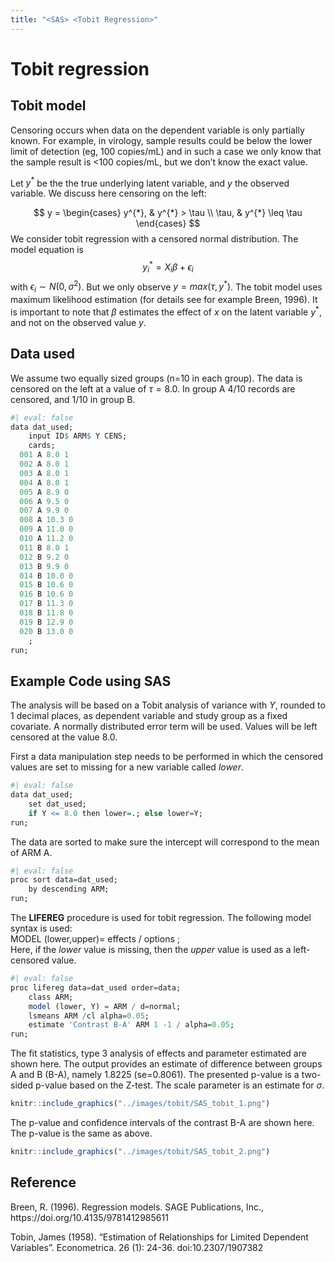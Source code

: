 ```yaml
---
title: "<SAS> <Tobit Regression>"
---
```


# Tobit regression

## Tobit model

Censoring occurs when data on the dependent variable is only partially known. For example, in virology, sample results could be below the lower limit of detection (eg, 100 copies/mL) and in such a case we only know that the sample result is <100 copies/mL, but we don't know the exact value.

Let $y^{*}$ be the the true underlying latent variable, and $y$ the observed variable. We discuss here censoring on the left:

$$
y =
\begin{cases}
 y^{*}, & y^{*} > \tau  \\
 \tau, & y^{*} \leq \tau
 \end{cases}       
$$
We consider tobit regression with a censored normal distribution. The model equation is
$$
y_{i}^{*} = X_{i}\beta + \epsilon_{i} 
$$
with $\epsilon_{i} \sim N(0,\sigma^2)$. But we only observe $y = max(\tau, y^{*})$.
The tobit model uses maximum likelihood estimation (for details see for example Breen, 1996). It is important to note that $\beta$ estimates the effect of $x$ on the latent variable $y^{*}$, and not on the observed value $y$.


## Data used

We assume two equally sized groups (n=10 in each group). The data is censored on the left at a value of $\tau=8.0$.
In group A 4/10 records are censored, and 1/10 in group B.

```r
#| eval: false
data dat_used;
	input ID$ ARM$ Y CENS;
	cards;
  001 A 8.0 1 
  002 A 8.0 1
  003 A 8.0 1
  004 A 8.0 1
  005 A 8.9 0
  006 A 9.5 0
  007 A 9.9 0
  008 A 10.3 0
  009 A 11.0 0
  010 A 11.2 0
  011 B 8.0 1 
  012 B 9.2 0
  013 B 9.9 0
  014 B 10.0 0
  015 B 10.6 0
  016 B 10.6 0
  017 B 11.3 0
  018 B 11.8 0
  019 B 12.9 0
  020 B 13.0 0
	;
run;
```


## Example Code using SAS

The analysis will be based on a Tobit analysis of variance with $Y$, rounded to 1 decimal places, as dependent variable and study group as a fixed covariate. A normally distributed error term will be used. Values will be left censored at the value 8.0.

First a data manipulation step needs to be performed in which the censored values are set to missing for a new variable called *lower*.
```r
#| eval: false
data dat_used;
	set dat_used;
	if Y <= 8.0 then lower=.; else lower=Y;
run;
```


The data are sorted to make sure the intercept will correspond to the mean of ARM A.
```r
#| eval: false
proc sort data=dat_used;
	by descending ARM;
run;
```


The **LIFEREG** procedure is used for tobit regression. The following model syntax is used:
<br>
  MODEL (lower,upper)= effects / options ;
<br>
Here, if the *lower* value is missing, then the *upper* value is used as a left-censored value.

```r
#| eval: false
proc lifereg data=dat_used order=data;
	class ARM;
	model (lower, Y) = ARM / d=normal;
	lsmeans ARM /cl alpha=0.05;
	estimate 'Contrast B-A' ARM 1 -1 / alpha=0.05;
run;
```


The fit statistics, type 3 analysis of effects and parameter estimated are shown here. The output provides an estimate of difference between groups A and B (B-A), namely 1.8225 (se=0.8061). The presented p-value is a two-sided p-value based on the Z-test. The scale parameter is an estimate for $\sigma$.
```r
knitr::include_graphics("../images/tobit/SAS_tobit_1.png")
```

The p-value and confidence intervals of the contrast B-A are shown here. The p-value is the same as above.
```r
knitr::include_graphics("../images/tobit/SAS_tobit_2.png")
```


## Reference

Breen, R. (1996). Regression models. SAGE Publications, Inc., https://doi.org/10.4135/9781412985611

Tobin, James (1958). "Estimation of Relationships for Limited Dependent Variables". Econometrica. 26 (1): 24-36. doi:10.2307/1907382



